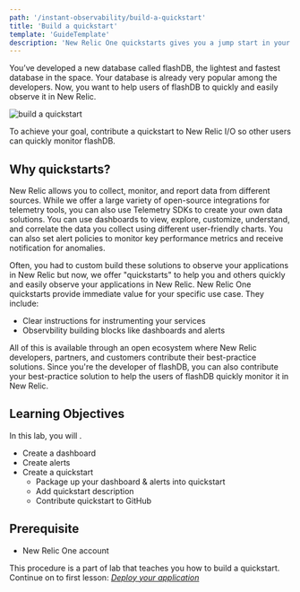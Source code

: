 ```yaml
---
path: '/instant-observability/build-a-quickstart'
title: 'Build a quickstart'
template: 'GuideTemplate'
description: 'New Relic One quickstarts gives you a jump start in your observability journey with New Relic and allow you to quickly and easily observe and monitor your services'
---
```


You’ve developed a new database called flashDB, the lightest and fastest database in the space. Your database is already very popular among the developers. Now, you want to help users of flashDB to quickly and easily observe it in New Relic.

![build a quickstart](../../../images/instant-observability/lab.png)

To achieve your goal, contribute a quickstart to New Relic I/O so other users can quickly monitor flashDB.

## Why quickstarts?

New Relic allows you to collect, monitor, and report data from different sources. While we offer a large variety of open-source integrations for telemetry tools, you can also use Telemetry SDKs to create your own data solutions. You can use dashboards to view, explore, customize, understand, and correlate the data you collect using different user-friendly charts. 
You can also set alert policies to monitor key performance metrics and receive notification for anomalies. 

Often, you had to custom build these solutions to observe your applications in New Relic but now, we offer "quickstarts" to help you and others quickly and easily observe your applications in New Relic. 
New Relic One quickstarts provide immediate value for your specific use case. They include:
- Clear instructions for instrumenting your services
- Observbility building blocks like dashboards and alerts

All of this is available through an open ecosystem where New Relic developers, partners, and customers contribute their best-practice solutions. 
Since you're the developer of flashDB, you can also contribute your best-practice solution to help the users of flashDB quickly monitor it in New Relic.

## Learning Objectives

In this lab, you will . 
- Create a dashboard
- Create alerts 
- Create a quickstart
    - Package up your dashboard & alerts into quickstart
    - Add quickstart description
    - Contribute quickstart to GitHub

## Prerequisite

- New Relic One account

<Callout variant="course" title="Lab">

This procedure is a part of lab that teaches you how to build a quickstart. Continue on to first lesson: [_Deploy your application_](/instant-observability/build-a-quickstart/deploy-your-application)

</Callout>

